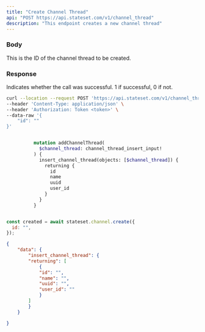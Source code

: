 ```yaml
---
title: "Create Channel Thread"
api: "POST https://api.stateset.com/v1/channel_thread"
description: "This endpoint creates a new channel thread"
---
```


### Body

<ParamField body="id" type="string">
  This is the ID of the channel thread to be created.
</ParamField>

### Response

<ResponseField name="success" type="number">
  Indicates whether the call was successful. 1 if successful, 0 if not.
</ResponseField>

<RequestExample>

```bash cURL
curl --location --request POST 'https://api.stateset.com/v1/channel_thread' \
--header 'Content-Type: application/json' \
--header 'Authorization: Token <token>' \
--data-raw '{
    "id": ""
}'
```

```graphQL GraphQL

          mutation addChannelThread(
            $channel_thread: channel_thread_insert_input!
          ) {
            insert_channel_thread(objects: [$channel_thread]) {
              returning {
                id
                name
                uuid
                user_id
              }
            }
          }
```

```javascript Node.js

const created = await stateset.channel.create({
  id: "",
});

```

</RequestExample>

<ResponseExample>

```json Response
{
    "data": {
        "insert_channel_thread": {
        "returning": [
            {
            "id": "",
            "name": "",
            "uuid": "",
            "user_id": ""
            }
        ]
        }
    }

}
```

</ResponseExample>
